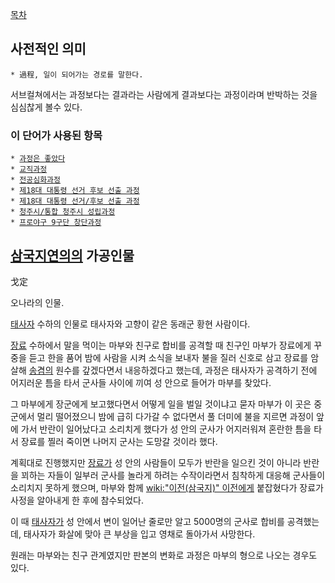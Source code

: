 [[목차]]
== 사전적인 의미 ==
 * 過程, 일이 되어가는 경로를 말한다.

서브컬쳐에서는 과정보다는 결과라는 사람에게 결과보다는 과정이라며 반박하는 것을 심심찮게 볼수 있다.
=== 이 단어가 사용된 항목 ===

 * [[과정은 좋았다]]
 * [[교직과정]]
 * [[전공심화과정]]
 * [[제18대 대통령 선거 후보 선출 과정]]
 * [[제18대 대통령 선거/후보 선출 과정]]
 * [[청주시/통합 청주시 성립과정]]
 * [[프로야구 9구단 창단과정]]

== [[삼국지연의]]의 가공인물 ==
戈定

오나라의 인물.

[[태사자]] 수하의 인물로 태사자와 고향이 같은 동래군 황현 사람이다.

[[장료]] 수하에서 말을 먹이는 마부와 친구로 합비를 공격할 때 친구인 마부가 장료에게 꾸중을 듣고 한을 품어 밤에 사람을 시켜 소식을 보내자 불을 질러 신호로 삼고 장료를 암살해 [[송겸]]의 원수를 갚겠다면서 내응하겠다고 했는데, 과정은 태사자가 공격하기 전에 어지러운 틈을 타서 군사들 사이에 끼여 성 안으로 들어가 마부를 찾았다.

그 마부에게 장군에게 보고했다면서 어떻게 일을 벌일 것이냐고 묻자 마부가 이 곳은 중군에서 멀리 떨어졌으니 밤에 급히 다가갈 수 없다면서 풀 더미에 불을 지르면 과정이 앞에 가서 반란이 일어났다고 소리치게 했다가 성 안의 군사가 어지러워져 혼란한 틈을 타서 장료를 찔러 죽이면 나머지 군사는 도망갈 것이라 했다.

계획대로 진행했지만 [[장료]]가 성 안의 사람들이 모두가 반란을 일으킨 것이 아니라 반란을 꾀하는 자들이 일부러 군사를 놀라게 하려는 수작이라면서 침착하게 대응해 군사들이 소리치지 못하게 했으며, 마부와 함께 [[wiki:"이전(삼국지)" 이전]]에게 붙잡혔다가 장료가 사정을 알아내게 한 후에 참수되었다.

이 때 [[태사자]]가 성 안에서 변이 일어난 줄로만 알고 5000명의 군사로 합비를 공격했는데, 태사자가 화살에 맞아 큰 부상을 입고 영채로 돌아가서 사망한다.

원래는 마부와는 친구 관계였지만 판본의 변화로 과정은 마부의 형으로 나오는 경우도 있다.
